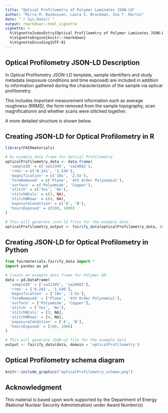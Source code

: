 ```yaml
---
title: "Optical Profilometry of Polymer Laminates JSON-LD"
author: "Mirra M. Rasmussen, Laura S. Bruckman, Ina T. Martin"
date: "`r Sys.Date()`"
output: rmarkdown::html_vignette
vignette: >
  %\VignetteIndexEntry{Optical Profilometry of Polymer Laminates JSON-LD}
  %\VignetteEngine{knitr::rmarkdown}
  %\VignetteEncoding{UTF-8}
---
```


Optical Profilometry JSON-LD Description
-----------------------------------
In Optical Profilometry JSON-LD template, sample identifiers and study metadata 
(exposure conditions and time exposed) are included in addition to information 
gathered during the characterization of the sample via optical profilometry. 

This includes important measurement information such as average roughness (RRMS), 
the form removed from the sample topography, scan magnificationm and whether 
scans were stitched together. 

A more detailed structure is shown below.

Creating JSON-LD for Optical Profilometry in R
------------------------------------------
```r
library(FAIRmaterials)

# An example data frame for Optical Profilometry
opticalProfilometry_data <- data.frame(
  'sampleID' = c('sa12345', 'sa24682'),
  'rrms' = c('0.241', '1.546'),
  'magnification' = c('10x', '2.5x'),
  'formRemoved' = c('Plane', '4th Order Polynomial'),
  'surface' = c('Polyamide', 'Copper'),
  'stitch' = c('Yes', 'No'),
  'stitchNCols' = c(3, NA),
  'stitchNRows' = c(4, NA),
  'exposureCondition' = c('A', 'B'),
  'hoursExposed' = c(100, 1000)
)

# This will generate json-ld files for the example data.
opticalProfilometry_output <- fairify_data(opticalProfilometry_data, domain = 'opticalProfilometry', saveLocal = TRUE)
```

Creating JSON-LD for Optical Profilometry  in Python
------------------------------------------

```python
from fairmaterials.fairify_data import *
import pandas as pd

# Create an example data frame for Polymer AM
data = pd.DataFrame(
  'sampleID' = ['sa12345', 'sa24682'],
  'rrms' = ['0.241', '1.546'],
  'magnification' = ['10x', '2.5x'],
  'formRemoved' = ['Plane', '4th Order Polynomial'],
  'surface' = ['Polyamide', 'Copper'],
  'stitch' = ['Yes', 'No'],
  'stitchNCols' = [3, NA],
  'stitchNRows' = [4, NA],
  'exposureCondition' = ['A', 'B'],
  'hoursExposed' = [100, 1000]
)

# This will generate JSON-LD file for the example data
output <- fairify_data(data, domain = 'opticalProfilometry')
```


Optical Profilometry schema diagram
--------------------------

```r
knitr::include_graphics("opticalProfilometry_schema.png")
```

Acknowledgment
--------------------------
This material is based upon work supported by the Department of Energy (National Nuclear Security Administration) under Award Number(s) 
